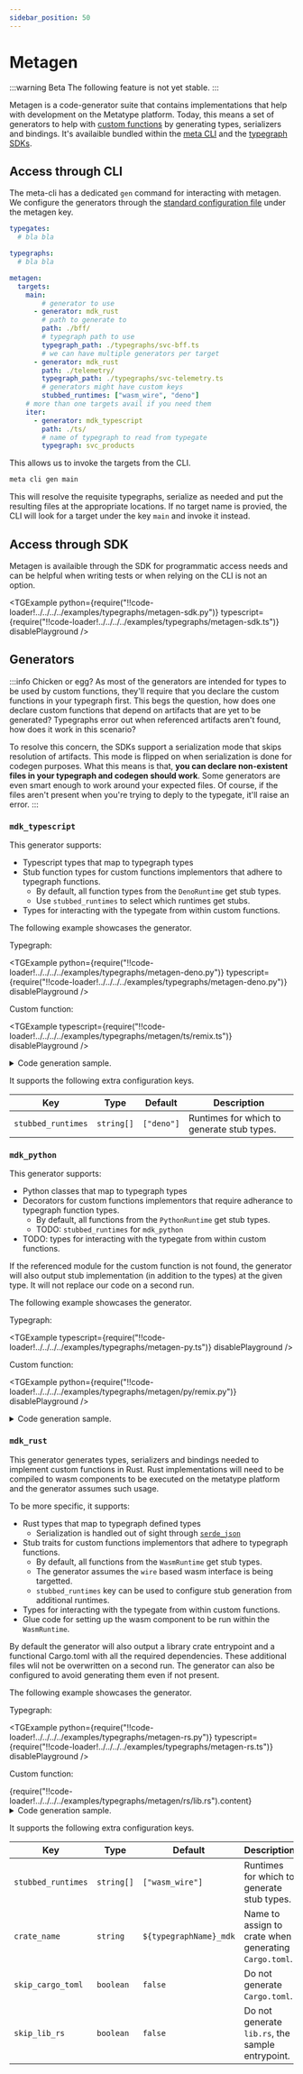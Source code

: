 ```yaml
---
sidebar_position: 50
---
```



# Metagen

:::warning Beta
The following feature is not yet stable.
:::

Metagen is a code-generator suite that contains implementations that help with development on the Metatype platform.
Today, this means a set of generators to help with [custom functions](/docs/guides/external-functions) by generating types, serializers and bindings.
It's availaible bundled within the [meta CLI](/docs/reference/meta-cli) and the [typegraph SDKs](/docs/reference/typegraph#sdks).

## Access through CLI

The meta-cli has a dedicated `gen` command for interacting with metagen. We configure the generators through the [standard configuration file](/docs/reference/meta-cli/configuration-file) under the metagen key.

```yaml
typegates:
  # bla bla

typegraphs:
  # bla bla

metagen: 
  targets:
    main:
        # generator to use
      - generator: mdk_rust
        # path to generate to
        path: ./bff/
        # typegraph path to use
        typegraph_path: ./typegraphs/svc-bff.ts
        # we can have multiple generators per target
      - generator: mdk_rust
        path: ./telemetry/
        typegraph_path: ./typegraphs/svc-telemetry.ts
        # generators might have custom keys
        stubbed_runtimes: ["wasm_wire", "deno"]
    # more than one targets avail if you need them
    iter:
      - generator: mdk_typescript
        path: ./ts/
        # name of typegraph to read from typegate
        typegraph: svc_products
```

This allows us to invoke the targets from the CLI.

```sh
meta cli gen main
```

This will resolve the requisite typegraphs, serialize as needed and put the resulting files at the appropriate locations.
If no target name is provied, the CLI will look for a target under the key `main` and invoke it instead.

## Access through SDK

Metagen is availaible through the SDK for programmatic access needs and can be helpful when writing tests or when relying on the CLI is not an option.

<TGExample
  python={require("!!code-loader!../../../../examples/typegraphs/metagen-sdk.py")}
  typescript={require("!!code-loader!../../../../examples/typegraphs/metagen-sdk.ts")}
  disablePlayground
/>

## Generators

:::info Chicken or egg?
As most of the generators are intended for types to be used by custom functions, they'll require that you declare the custom functions in your typegraph first. 
This begs the question, how does one declare custom functions that depend on artifacts that are yet to be generated? 
Typegraphs error out when referenced artifacts aren't found, how does it work in this scenario?

To resolve this concern, the SDKs support a serialization mode that skips resolution of artifacts.
This mode is flipped on when serialization is done for codegen purposes.
What this means is that, **you can declare non-existent files in your typegraph and codegen should work**.
Some generators are even smart enough to work around your expected files.
Of course, if the files aren't present when you're trying to deply to the typegate, it'll raise an error.
:::

### `mdk_typescript`

This generator supports:
- Typescript types that map to typegraph types
- Stub function types for custom functions implementors that adhere to typegraph functions.
  - By default, all function types from the `DenoRuntime` get stub types.
  - Use `stubbed_runtimes` to select which runtimes get stubs.
- Types for interacting with the typegate from within custom functions.

The following example showcases the generator.

Typegraph:

<TGExample
  python={require("!!code-loader!../../../../examples/typegraphs/metagen-deno.py")}
  typescript={require("!!code-loader!../../../../examples/typegraphs/metagen-deno.py")}
  disablePlayground
/>

Custom function:

<TGExample
  typescript={require("!!code-loader!../../../../examples/typegraphs/metagen/ts/remix.ts")}
  disablePlayground
/>

<details>
  <summary>
  Code generation sample.
  </summary>

  <TGExample
    typescript={require("!!code-loader!../../../../examples/typegraphs/metagen/ts/mdk.ts")}
    disablePlayground
  />
</details>

It supports the following extra configuration keys.

| Key                | Type       | Default    | Description                                |
| ------------------ | ---------- | ---------- | ------------------------------------------ |
| `stubbed_runtimes` | `string[]` | `["deno"]` | Runtimes for which to generate stub types. |

### `mdk_python`

This generator supports:
- Python classes that map to typegraph types
- Decorators for custom functions implementors that require adherance to typegraph function types.
  - By default, all functions from the `PythonRuntime` get stub types.
  - TODO: `stubbed_runtimes` for `mdk_python`
- TODO: types for interacting with the typegate from within custom functions.

If the referenced module for the custom function is not found, the generator will also output stub implementation (in addition to the types) at the given type.
It will not replace our code on a second run.

The following example showcases the generator.

Typegraph:

<TGExample
  typescript={require("!!code-loader!../../../../examples/typegraphs/metagen-py.ts")}
  disablePlayground
/>

Custom function:

<TGExample
  python={require("!!code-loader!../../../../examples/typegraphs/metagen/py/remix.py")}
  disablePlayground
/>

<details>
  <summary>
  Code generation sample.
  </summary>

  <TGExample
    python={require("!!code-loader!../../../../examples/typegraphs/metagen/py/remix_types.py")}
    disablePlayground
  />
</details>

### `mdk_rust`

This generator generates types, serializers and bindings needed to implement custom functions in Rust. 
Rust implementations will need to be compiled to wasm components to be executed on the metatype platform and the generator assumes such usage.

To be more specific, it supports:
- Rust types that map to typegraph defined types
  - Serialization is handled out of sight through [`serde_json`](https://lib.rs/serde_json)
- Stub traits for custom functions implementors that adhere to typegraph functions.
  - By default, all functions from the `WasmRuntime` get stub types.
  - The generator assumes the `wire` based wasm interface is being targetted.
  - `stubbed_runtimes` key can be used to configure stub generation from additional runtimes.
- Types for interacting with the typegate from within custom functions.
- Glue code for setting up the wasm component to be run within the `WasmRuntime`.

By default the generator will also output a library crate entrypoint and a functional Cargo.toml with all the required dependencies.
These additional files wlil not be overwritten on a second run.
The generator can also be configured to avoid generating them even if not present.

The following example showcases the generator.

Typegraph:

<TGExample
  python={require("!!code-loader!../../../../examples/typegraphs/metagen-rs.py")}
  typescript={require("!!code-loader!../../../../examples/typegraphs/metagen-rs.ts")}
  disablePlayground
/>

Custom function:

<CodeBlock language="rust">
  {require("!!code-loader!../../../../examples/typegraphs/metagen/rs/lib.rs").content}
</CodeBlock>

<details>
  <summary>
  Code generation sample.
  </summary>
  <CodeBlock language="rust">
    {require("!!code-loader!../../../../examples/typegraphs/metagen/rs/mdk.rs").content}
  </CodeBlock>
</details>

It supports the following extra configuration keys.

| Key                | Type       | Default                | Description                                           |
| ------------------ | ---------- | ---------------------- | ----------------------------------------------------- |
| `stubbed_runtimes` | `string[]` | `["wasm_wire"]`        | Runtimes for which to generate stub types.            |
| `crate_name`       | `string`   | `${typegraphName}_mdk` | Name to assign to crate when generating `Cargo.toml`. |
| `skip_cargo_toml`  | `boolean`  | `false`                | Do not generate `Cargo.toml`.                         |
| `skip_lib_rs`      | `boolean`  | `false`                | Do not generate `lib.rs`, the sample entrypoint.      |


